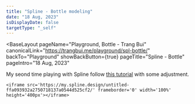 ```yaml
---
title: "Spline - Bottle modeling"
date: "18 Aug, 2023"
isDisplayDate: false
targetType: "_self"
---
```



<BaseLayout
    pageName="Playground, Bottle - Trang Bui"
    canonicalLink="https://trangbui.me/playground/spl-bottle/"
    backTo="Playground"
    showBackButton={true}
    pageTitle="Spline - Bottle"
    pageIntro="18 Aug, 2023"
    
>
<div class="flex flex-col gap-6 typo-body">
    My seond time playing with Spline follow <a href="https://www.youtube.com/watch?v=sbO2tHNqp" target="_blank" class="typo-link">this tutorial</a> with some adjustment. 
    
    <iframe src='https://my.spline.design/untitled-ffa093932a2750718137a0544d525cf2/' frameborder='0' width='100%' height='400px'></iframe>
</div>

</BaseLayout>